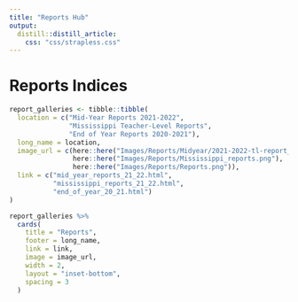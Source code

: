 ```yaml
---
title: "Reports Hub"
output: 
  distill::distill_article:
    css: "css/strapless.css"
---
```


# Reports Indices

```r
report_galleries <- tibble::tibble(
  location = c("Mid-Year Reports 2021-2022",
               "Mississippi Teacher-Level Reports",
               "End of Year Reports 2020-2021"),
  long_name = location,
  image_url = c(here::here("Images/Reports/Midyear/2021-2022-tl-report_All Partners.png"),
                here::here("Images/Reports/Mississippi_reports.png"),
                here::here("Images/Reports/Reports.png")),
  link = c("mid_year_reports_21_22.html",
           "mississippi_reports_21_22.html",
           "end_of_year_20_21.html")
)

report_galleries %>%
  cards(
    title = "Reports",
    footer = long_name,
    link = link,
    image = image_url,
    width = 2,
    layout = "inset-bottom",
    spacing = 3
  )
```

